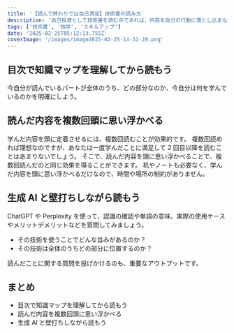 ```yaml
---
title: '【読んで終わりでは自己満足】技術書の読み方'
description: '自己投資として技術書を読むのであれば、内容を自分の行動に落とし込まなければならない。この記事では、技術書を読み、読書効果を最大限高めて理解度を上げ、実際に活用する上でのコツを紹介する。'
tags: ['技術書', '独学', 'スキルアップ']
date: '2025-02-25T05:12:13.755Z'
coverImage: '/images/image2025-02-25-14-31-29.png'
---
```


## 目次で知識マップを理解してから読もう

今自分が読んでいるパートが全体のうち、どの部分なのか、今自分は何を学んでいるのかを明確にしよう。

## 読んだ内容を複数回頭に思い浮かべる

学んだ内容を頭に定着させるには、複数回読むことが効果的です。
複数回読めれば理想なのですが、あなたは一度学んだことに満足して 2 回目以降を読むことはあまりないでしょう。
そこで、読んだ内容を頭に思い浮かべることで、複数回読んだのと同じ効果を得ることができます。
机やノートも必要なく、学んだ内容を頭に思い浮かべるだけなので、時間や場所の制約がありません。

## 生成 AI と壁打ちしながら読もう

ChatGPT や Perplexity を使って、認識の確認や単語の意味、実際の使用ケースやメリットデメリットなどを質問してみましょう。

- その技術を使うことでどんな旨みがあるのか？
- その技術は全体のうちどの部分に位置するのか？

読んだことに関する質問を投げかけるのも、重要なアウトプットです。

## まとめ

- 目次で知識マップを理解してから読もう
- 読んだ内容を複数回頭に思い浮かべる
- 生成 AI と壁打ちしながら読もう
